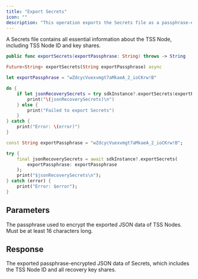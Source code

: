 ```yaml
---
title: "Export Secrets"
icon: ""
description: "This operation exports the Secrets file as a passphrase-encrypted JSON data of TSS Node. You can then use the [Import Secrets](https://www.cobo.com/developers/v2/developer-tools/ucw-sdk/other-apis/import-secrets) operation to restore the Secrets file."
---
```

<Info>A Secrets file contains all essential information about the TSS Node, including TSS Node ID and key shares.</Info>


<CodeGroup>

```Swift iOS
public func exportSecrets(exportPassphrase: String) throws -> String
```

```Dart Flutter
Future<String> exportSecrets(String exportPassphrase) async
```

</CodeGroup>


<RequestExample>

```Swift iOS
let exportPassphrase = "wZdcycVuexvmgt7aMkaeA_2_ioCKrw!B"

do {
    if let jsonRecoverySecrets = try sdkInstance?.exportSecrets(exportPassphrase: exportPassphrase) {
        print("\(jsonRecoverySecrets)\n")
    } else {
        print("Failed to export Secrets")
    }
} catch {
    print("Error: \(error)")
}
```

```Dart Flutter
const String exportPassphrase = "wZdcycVuexvmgt7aMkaeA_2_ioCKrw!B";

try {
    final jsonRecoverySecrets = await sdkInstance?.exportSecrets(
        exportPassphrase: exportPassphrase
    );
    print("$jsonRecoverySecrets\n");
} catch (error) {
    print("Error: $error");
}
```

</RequestExample>


## Parameters

<ParamField path="exportPassphrase" type="string">
The passphrase used to encrypt the exported JSON data of TSS Nodes. Must be at least 16 characters long.
</ParamField>


## Response

<ResponseField name="jsonRecoverySecrets" type="string">
The exported passphrase-encrypted JSON data of Secrets, which includes the TSS Node ID and all recovery key shares.
</ResponseField>
